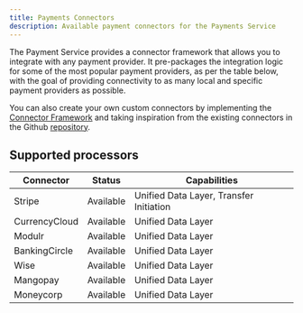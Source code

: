 ```yaml
---
title: Payments Connectors
description: Available payment connectors for the Payments Service
---
```


The Payment Service provides a connector framework that allows you to integrate with any payment provider. It pre-packages the integration logic for some of the most popular payment providers, as per the table below, with the goal of providing connectivity to as many local and specific payment providers as possible.

You can also create your own custom connectors by implementing the [Connector Framework](./framework.mdx) and taking inspiration from the existing connectors in the Github [repository](https://github.com/formancehq/stack/tree/main/components/payments/internal/app/connectors).

## Supported processors

| Connector    | Status     | Capabilities                           |
|--------------|------------|----------------------------------------|
| Stripe       | Available  | Unified Data Layer, Transfer Initiation|
| CurrencyCloud| Available  | Unified Data Layer                     |
| Modulr       | Available  | Unified Data Layer                     |
| BankingCircle| Available  | Unified Data Layer                     |
| Wise         | Available  | Unified Data Layer                     |
| Mangopay     | Available  | Unified Data Layer                     |
| Moneycorp    | Available  | Unified Data Layer                     |

